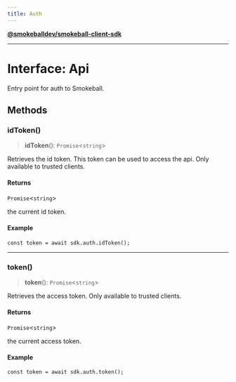 ```yaml
---
title: Auth
---
```

[**@smokeballdev/smokeball-client-sdk**](./../../../../README)

***

# Interface: Api

Entry point for auth to Smokeball.

## Methods

### idToken()

> **idToken**(): `Promise`\<`string`\>

Retrieves the id token. This token can be used to access the api.
Only available to trusted clients.

#### Returns

`Promise`\<`string`\>

the current id token.

#### Example

```
const token = await sdk.auth.idToken();
```

***

### token()

> **token**(): `Promise`\<`string`\>

Retrieves the access token.
Only available to trusted clients.

#### Returns

`Promise`\<`string`\>

the current access token.

#### Example

```
const token = await sdk.auth.token();
```
